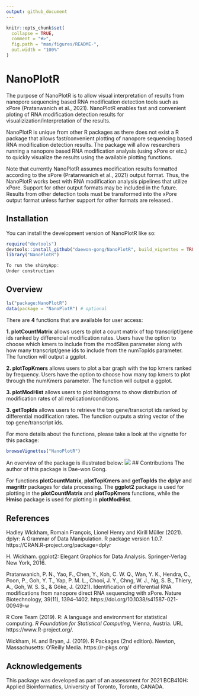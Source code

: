 ```yaml
---
output: github_document
---
```


<!-- README.md is generated from README.Rmd. Please edit that file -->

```r
knitr::opts_chunk$set(
  collapse = TRUE,
  comment = "#>",
  fig.path = "man/figures/README-",
  out.width = "100%"
)
```

# NanoPlotR

<!-- badges: start -->
<!-- badges: end -->

The purpose of NanoPlotR is to allow visual interpretation of results from nanopore sequencing based RNA modification detection tools such as xPore (Pratanwanich et al., 2021). NanoPlotR enables fast and convenient ploting of RNA modification detection results for visualizization/interpretation of the results.

NanoPlotR is unique from other R packages as there does not exist a R package that allows fast/convenient plotting of nanopore sequencing based RNA modification detection results. The package will allow researchers running a nanopore based RNA modification analysis (using xPore or etc.) to quickly visualize the results using the available plotting functions.

Note that currently NanoPlotR assumes modification results formatted according to the xPore (Pratanwanich et al., 2021) output format. Thus, the NanoPlotR works best with RNA modification analysis pipelines that utilize xPore. Support for other output formats may be included in the future. Results from other detection tools must be transformed into the xPore output format unless further support for other formats are released..

## Installation

You can install the development version of NanoPlotR like so:

```r
require("devtools")
devtools::install_github("daewon-gong/NanoPlotR", build_vignettes = TRUE)
library("NanoPlotR")

To run the shinyApp:
Under construction
```

## Overview
```r
ls("package:NanoPlotR")
data(package = "NanoPlotR") # optional
```

There are **4** functions that are available for user access:

**1. plotCountMatrix** allows users to plot a count matrix of top transcript/gene ids ranked by differencial modification rates. Users have the option to choose which kmers to include from the modSites parameter along with how many transcript/gene ids to include from the numTopIds parameter. The function will output a ggplot.

**2. plotTopKmers** allows users to plot a bar graph with the top kmers ranked by frequency. Users have the option to choose how many top kmers to plot through the numKmers parameter. The function will output a ggplot.

**3. plotModHist** allows users to plot histograms to show distribution of modification rates of all replication/conditions.

**3. getTopIds** allows users to retrieve the top gene/transcript ids ranked by differential modification rates. The function outputs a string vector of the top gene/transcript ids.

For more details about the functions, please take a look at the vignette for
this package:

```r
browseVignettes("NanoPlotR")
```

An overview of the package is illustrated below:
![](./inst/extdata/NanoPlotROverview.png)
## Contributions
The author of this package is Dae-won Gong.

For functions **plotCountMatrix**, **plotTopKmers** and **getTopIds** the **dplyr** and **magrittr** packages for data processing. The **ggplot2** package is used for plotting in the **plotCountMatrix** and **plotTopKmers** functions, while the **Hmisc** package is used for plotting in **plotModHist**.

## References
Hadley Wickham, Romain François, Lionel Henry and Kirill Müller (2021). dplyr: A Grammar of
Data Manipulation. R package version 1.0.7. https://CRAN.R-project.org/package=dplyr
  
H. Wickham. ggplot2: Elegant Graphics for Data Analysis. Springer-Verlag New York, 2016.

Pratanwanich, P. N., Yao, F., Chen, Y., Koh, C. W. Q., Wan, Y. K., Hendra, C., Poon, P., Goh, Y. T., Yap, P. M. L., Chooi, J. Y., Chng, W. J., Ng, S. B., Thiery, A., Goh, W. S. S., & Göke, J. (2021). Identification of differential RNA modifications from nanopore direct RNA sequencing with xPore. Nature Biotechnology, 39(11), 1394–1402. https://doi.org/10.1038/s41587-021-00949-w

R Core Team (2019). R: A language and environment for statistical computing. *R Foundation for Statistical Computing*, Vienna, Austria. URL https://www.R-project.org/.

Wickham, H. and Bryan, J. (2019). R Packages (2nd edition). Newton, Massachusetts: O’Reilly Media. https://r-pkgs.org/


## Acknowledgements
This package was developed as part of an assessment for 2021 BCB410H: Applied
Bioinformatics, University of Toronto, Toronto, CANADA.
